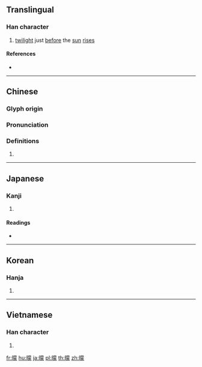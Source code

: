 ==Translingual==

===Han character===
{{Han char|rn=72|rad=日|as=13|sn=17|four=64032|canj=ATBO|ids=⿰日蒙}}

# [[twilight]] just [[before]] the [[sun]] [[rise]]s

====References====
* {{Han ref|kx=0501.070|dkj=14223|dj=0871.160|hdz=21537.210|uh=66DA|ud=26330|bh=EFDA|bd=61402}}

----

==Chinese==
{{zh-forms}}

===Glyph origin===
{{Han etym}}

===Pronunciation===
{{zh-pron
|m=méng
|c=mung4
|mc=y
|oc=y
|ma=
|cat=n
}}

===Definitions===
{{zh-hanzi}}

# {{rfdef|lang=zh}}

----

==Japanese==

===Kanji===
{{ja-kanji|grade=|rs=日13}}

# {{defn|lang=ja|sort=日13}}

====Readings====
* {{ja-readings|on=[[ぼう]] (bō), [[もう]] (mō)|kun=[[くらい]] (kurai)}}

----

==Korean==

===Hanja===
{{ko-hanja|hangeul=몽|eumhun=|rv=mong|mr=mong|y=mong}}

# {{defn|lang=ko|sort=日13}}

----

==Vietnamese==

===Han character===
{{vi-readings|rs=日13|hanviet=mồng}}

# {{defn|lang=vi|sort=日13}}

[[fr:曚]]
[[hu:曚]]
[[ja:曚]]
[[pl:曚]]
[[th:曚]]
[[zh:曚]]